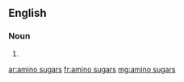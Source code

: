 ==English==

===Noun===
{{head|en}}

# {{plural of|amino sugar}}

[[ar:amino sugars]]
[[fr:amino sugars]]
[[mg:amino sugars]]